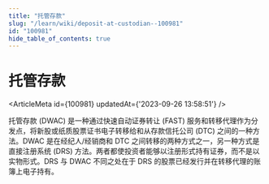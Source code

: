 ```yaml
---
title: "托管存款"
slug: "/learn/wiki/deposit-at-custodian--100981"
id: "100981"
hide_table_of_contents: true
---
```



# 托管存款

<ArticleMeta id={100981} updatedAt={'2023-09-26 13:58:51'} />
<div className='border-solid border-b border-t-0 my-4 border-[var(--ifm-color-gray-300)]' />

托管存款 (DWAC) 是一种通过快速自动证券转让 (FAST) 服务和转移代理作为分发点，将新股或纸质股票证书电子转移给和从存款信托公司 (DTC) 之间的一种方法。DWAC 是在经纪人/经销商和 DTC 之间转移的两种方式之一，另一种方式是直接注册系统 (DRS) 方法。两者都使投资者能够以注册形式持有证券，而不是以实物形式。DRS 与 DWAC 不同之处在于 DRS 的股票已经发行并在转移代理的账簿上电子持有。
